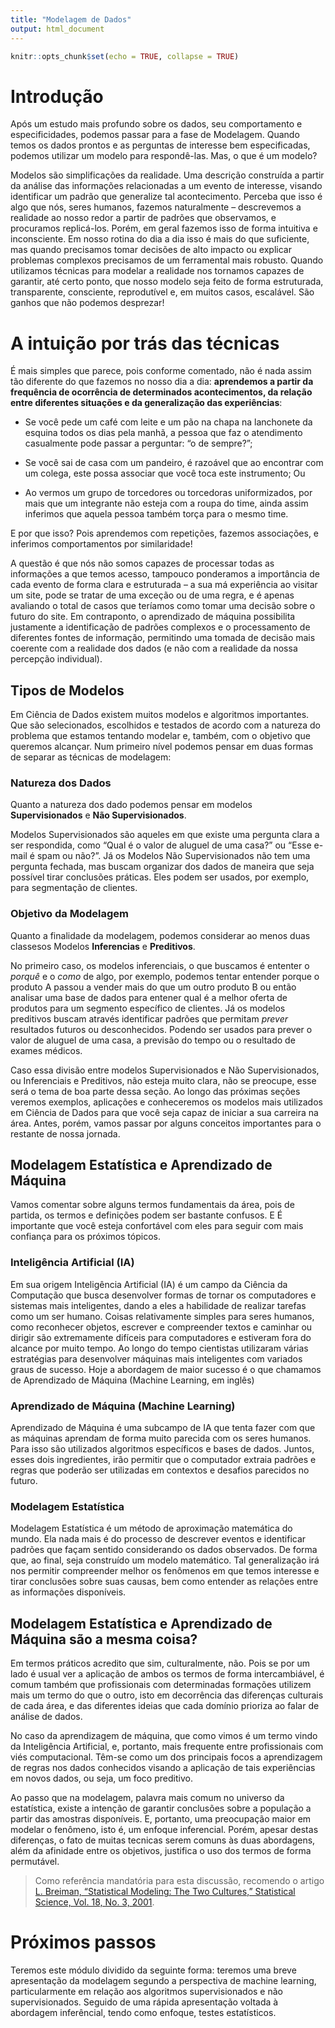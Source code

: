 ```yaml
---
title: "Modelagem de Dados"
output: html_document
---
```



```r
knitr::opts_chunk$set(echo = TRUE, collapse = TRUE)
```


# Introdução

Após um estudo mais profundo sobre os dados, seu comportamento e especificidades, podemos passar para a fase de Modelagem. Quando temos os dados prontos e as perguntas de  interesse bem especificadas, podemos utilizar um modelo para respondê-las. Mas, o que é um modelo?

Modelos são simplificações da realidade. Uma descrição construída a partir da análise das informações relacionadas a um evento de interesse, visando identificar um padrão que generalize tal acontecimento. Perceba que isso é algo que nós, seres humanos, fazemos naturalmente – descrevemos a realidade ao nosso redor a partir de padrões que observamos, e procuramos replicá-los. Porém, em geral fazemos isso de forma intuitiva e inconsciente. Em nosso rotina do dia a dia isso é mais do que suficiente, mas quando precisamos tomar decisões de alto impacto ou explicar problemas complexos precisamos de um ferramental mais robusto. Quando utilizamos técnicas para modelar a realidade nos tornamos capazes de garantir, até certo ponto, que nosso modelo seja feito de forma estruturada, transparente, consciente, reprodutível e, em muitos casos, escalável. São ganhos que não podemos desprezar! 


# A intuição por trás das técnicas 

É mais simples que parece, pois conforme comentado, não é nada assim tão diferente do que fazemos no nosso dia a dia: **aprendemos a partir da frequência de ocorrência de determinados acontecimentos, da relação entre diferentes situações e da generalização das experiências**:

- Se você pede um café com leite e um pão na chapa na lanchonete da esquina todos os dias pela manhã, a pessoa que faz o atendimento casualmente pode passar a perguntar: “o de sempre?”;
- Se você sai de casa com um pandeiro, é razoável que ao encontrar com um colega, este possa associar que você toca este instrumento; Ou 

- Ao vermos um grupo de torcedores ou torcedoras uniformizados, por mais que um integrante não esteja com a roupa do time, ainda assim inferimos que aquela pessoa também torça para o mesmo time. 

E por que isso? Pois aprendemos com repetições, fazemos associações, e inferimos comportamentos por similaridade!   

A questão é que nós não somos capazes de processar todas as informações a que temos acesso, tampouco ponderamos a importância de cada evento de forma clara e estruturada – a sua má experiência ao visitar um site, pode se tratar de uma exceção ou de uma regra, e é apenas avaliando o total de casos que teríamos como tomar uma decisão sobre o futuro do site. Em contraponto, o aprendizado de máquina possibilita justamente a identificação de padrões complexos e o processamento de diferentes fontes de informação, permitindo uma tomada de decisão mais coerente com a realidade dos dados (e não com a realidade da nossa percepção individual). 

## Tipos de Modelos

Em Ciência de Dados existem muitos modelos e algoritmos importantes. Que são selecionados, escolhidos e testados de acordo com a natureza do problema que estamos tentando modelar e, também, com o objetivo que queremos alcançar. Num primeiro nível podemos pensar em duas formas de separar as técnicas de modelagem:

### Natureza dos Dados
Quanto a natureza dos dado podemos pensar em modelos **Supervisionados** e **Não Supervisionados**.

Modelos Supervisionados são aqueles em que existe uma pergunta clara a ser respondida, como "Qual é o valor de aluguel de uma casa?" ou "Esse e-mail é spam ou não?". Já os Modelos Não Supervisionados não tem uma pergunta fechada, mas buscam organizar dos dados de maneira que seja possível tirar conclusões práticas. Eles podem ser usados, por exemplo, para segmentação de clientes. 

### Objetivo da Modelagem
Quanto a finalidade da modelagem, podemos considerar ao menos duas classesos Modelos **Inferencias** e **Preditivos**. 

No primeiro caso, os modelos inferenciais, o que buscamos é ententer o *porquê* e o *como* de algo, por exemplo, podemos tentar entender porque o produto A passou a vender mais do que um outro produto B ou então analisar uma base de dados para entener qual é a melhor oferta de produtos para um segmento específico de clientes. Já os modelos preditivos buscam através identificar padrões que permitam *prever* resultados futuros ou desconhecidos. Podendo ser usados para prever o valor de aluguel de uma casa, a previsão do tempo ou o resultado de exames médicos.

Caso essa divisão entre modelos Supervisionados e Não Supervisionados, ou Inferenciais e Preditivos, não esteja muito clara, não se preocupe, esse será o tema de boa parte dessa seção. Ao longo das próximas seções veremos exemplos, aplicações e conheceremos os modelos mais utilizados em Ciência de Dados para que você seja capaz de iniciar a sua carreira na área. Antes, porém, vamos passar por alguns conceitos importantes para o restante de nossa jornada.


## Modelagem Estatística e Aprendizado de Máquina

Vamos comentar sobre alguns termos fundamentais da área, pois de partida, os termos e definições podem ser bastante confusos. E É importante que você esteja confortável com eles para seguir com mais confiança para os próximos tópicos.


### Inteligência Artificial (IA)

Em sua origem Inteligência Artificial (IA) é um campo da Ciência da Computação que busca desenvolver formas de tornar os computadores e sistemas mais inteligentes, dando a eles a habilidade de realizar tarefas como um ser humano. Coisas relativamente simples para seres humanos, como reconhecer objetos, escrever e compreender textos e caminhar ou dirigir são extremamente difíceis para computadores e estiveram fora do alcance por muito tempo. Ao longo do tempo cientistas utilizaram várias estratégias para desenvolver máquinas mais inteligentes com variados graus de sucesso. Hoje a abordagem de maior sucesso é o que chamamos de Aprendizado de Máquina (Machine Learning, em inglês) 

### Aprendizado de Máquina (Machine Learning)

Aprendizado de Máquina é uma subcampo de IA que tenta fazer com que as máquinas aprendam de forma muito parecida com os seres humanos. Para isso são utilizados algoritmos específicos e bases de dados. Juntos, esses dois ingredientes, irão permitir que o computador extraia padrões e regras que poderão ser utilizadas em contextos e desafios parecidos no futuro.

### Modelagem Estatística

Modelagem Estatística é um método de aproximação matemática do mundo. Ela nada mais é do processo de descrever eventos e identificar padrões que façam sentido considerando os dados observados. De forma que, ao final, seja construído um modelo matemático. Tal generalização irá nos permitir compreender melhor os fenômenos em que temos interesse e tirar conclusões sobre suas causas, bem como entender as relações entre as informações disponíveis.


## Modelagem Estatística e Aprendizado de Máquina são a mesma coisa?

Em termos práticos acredito que sim, culturalmente, não. Pois se por um lado é usual ver a aplicação de ambos os termos de forma intercambiável, é comum também que profissionais com determinadas formações utilizem mais um termo do que o outro, isto em decorrência das diferenças culturais de cada área, e das diferentes ideias que cada domínio prioriza ao falar de análise de dados. 

No caso da aprendizagem de máquina, que como vimos é um termo vindo da Inteligência Artificial, e, portanto, mais frequente entre profissionais com viés computacional. Têm-se como um dos principais focos a aprendizagem de regras nos dados conhecidos visando a aplicação de tais experiências em novos dados, ou seja, um foco preditivo.

Ao passo que na modelagem, palavra mais comum no universo da estatística, existe a intenção de garantir conclusões sobre a população a partir das amostras disponíveis. E, portanto, uma preocupação maior em modelar o fenômeno, isto é, um enfoque inferencial. Porém, apesar destas diferenças, o fato de muitas tecnicas serem comuns às duas abordagens, além da afinidade entre os objetivos, justifica o uso dos termos de forma permutável.

> Como referência mandatória para esta discussão, recomendo o artigo [L. Breiman, “Statistical Modeling: The Two Cultures,” Statistical Science, Vol. 18, No. 3, 2001](http://www2.math.uu.se/~thulin/mm/breiman.pdf).


# Próximos passos

Teremos este módulo dividido da seguinte forma: teremos uma breve apresentação da modelagem segundo a perspectiva de machine learning, particularmente em relação aos algoritmos supervisionados e não supervisionados. Seguido de uma rápida apresentação voltada à abordagem inferêncial, tendo como enfoque, testes estatísticos.








